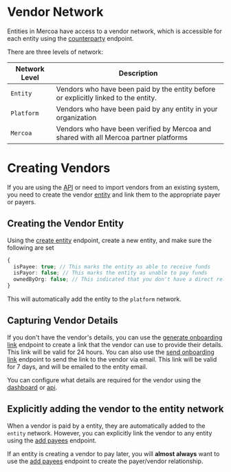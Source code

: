 # Vendor Network

Entities in Mercoa have access to a vendor network, which is accessible for each entity using the [counterparty](/api-reference/counterparty/find-counterparty) endpoint.

There are three levels of network:

| Network Level | Description                                                                           |
| ------------- | ------------------------------------------------------------------------------------- |
| `Entity`      | Vendors who have been paid by the entity before or explicitly linked to the entity.   |
| `Platform`    | Vendors who have been paid by any entity in your organization                         |
| `Mercoa`      | Vendors who have been verified by Mercoa and shared with all Mercoa partner platforms |

# Creating Vendors

If you are using the [API](/home/api-quick-start) or need to import vendors from an existing system, you need to create the vendor [entity](/concepts/entities) and link them to the appropriate payer or payers.

## Creating the Vendor Entity

Using the [create entity](/api-reference/entity/create-entity) endpoint, create a new entity, and make sure the following are set

```ts
{
  isPayee: true; // This marks the entity as able to receive funds
  isPayor: false; // This marks the entity as unable to pay funds
  ownedByOrg: false; // This indicated that you don't have a direct relationship with this entity (aka, they are your customer's vendor)
}
```

This will automatically add the entity to the `platform` network.

## Capturing Vendor Details

If you don't have the vendor's details, you can use the [generate onboarding link](/api-reference/entity/generate-onboarding-link) endpoint to create a link that the vendor can use to provide their details. This link will be valid for 24 hours. You can also use the [send onboarding link](/api-reference/entity/send-onboarding-link) endpoint to send the link to the vendor via email. This link will be valid for 7 days, and will be emailed to the entity email.

You can configure what details are required for the vendor using the [dashboard](https://mercoa.com/dashboard/developers#branding) or [api](/api-reference/organization/update-current-organization).

## Explicitly adding the vendor to the entity network

When a vendor is paid by a entity, they are automatically added to the `entity` network.
However, you can explicitly link the vendor to any entity using the [add payees](/api-reference/entity/add-payees) endpoint.

If an entity is creating a vendor to pay later, you will **almost always** want to use the [add payees](/api-reference/entity/add-payees) endpoint to create the payer/vendor relationship.

